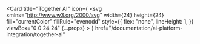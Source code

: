 <Card
  title="Together AI"
  icon={
    <svg
      xmlns="http://www.w3.org/2000/svg"
      width={24}
      height={24}
      fill="currentColor"
      fillRule="evenodd"
      style={{
        flex: "none",
        lineHeight: 1,
      }}
      viewBox="0 0 24 24"
      {...props}
    >
      <title>{"together.ai"}</title>
      <path
        d="M17.385 11.23a4.615 4.615 0 1 0 0-9.23 4.615 4.615 0 0 0 0 9.23zm0 10.77a4.615 4.615 0 1 0 0-9.23 4.615 4.615 0 0 0 0 9.23zm-10.77 0a4.615 4.615 0 1 0 0-9.23 4.615 4.615 0 0 0 0 9.23z"
        opacity={0.2}
      />
      <circle cx={6.615} cy={6.615} r={4.615} fill="#0F6FFF" />
    </svg>
  }
  href="/documentation/ai-platform-integration/together-ai"
></Card> 